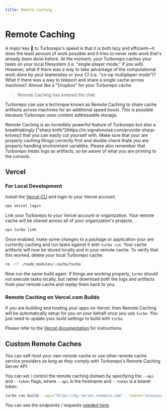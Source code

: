 ```yaml
---
title: Remote Caching
---
```



# Remote Caching

A major key 🔑 to Turborepo's speed is that it is both lazy and efficient—it does the least amount of work possible and it tries to never redo work that's already been done before.
At the moment, your Turborepo caches your tasks on your local filesystem (i.e. "single-player mode," if you will). However, what if there was a way to take advantage of the computational work done by your teammates or your CI (i.e. "co-op multiplayer mode")? What if there was a way to teleport and share a single cache across machines? Almost like a "Dropbox" for your Turborepo cache.

> Remote Caching has entered the chat.

Turborepo can use a technique known as Remote Caching to share cache artifacts across machines for an additional speed boost. This is possible because Turborepo uses content addressable storage.

<Callout type="error"> 
  Remote Caching is an incredibly powerful feature of Turborepo but also a breathtakingly ["sharp knife"](https://m.signalvnoise.com/provide-sharp-knives/) that you can easily cut yourself with. Make sure that your are properly caching things correctly first and double check thate you are properly handling environment variables. Please also remember that Turborepo treats logs as artifacts, so be aware of what you are printing to the console.
</Callout>

## Vercel

### For Local Development

Install the [Vercel CLI](https://vercel.com/cli) and login to your Vercel account.

```sh
npx vercel login
```

Link your Turborepo to your Vercel account or organization. Your remote cache will be shared across all of your organization's projects.

```sh
npx turbo link
```

Once enabled, make some changes to a package or application your are currently caching and run tasks against it with `turbo run`.
Your cache artifacts will now be stored locally and in your remote cache. To verify that this worked, delete your local Turborepo cache:

```sh
rm -rf ./node_modules/.cache/turbo
```

Now run the same build again. If things are working properly, `turbo` should not execute tasks locally, but rather download both the logs and artifacts from your remote cache and replay them back to you.

### Remote Caching on Vercel.com Builds

If you are building and hosting your apps on Vercel, then Remote Caching will be automatically setup for you on your behalf once you use `turbo`. You just need to update your build settings to build with `turbo`.

Please refer to the [Vercel documentation](https://vercel.com/docs/concepts/git/monorepos#turborepo) for instructions.

## Custom Remote Caches

You can self-host your own remote cache or use other remote cache service providers as long as they comply with Turborepo's Remote Caching Server API.

You can set / control the remote caching domain by specifying the `--api` and `--token` flags, where `--api` is the hostname and `--token` is a bearer token.

```sh
turbo run build --api="https://my-server.example.com" --token="xxxxxxxxxxxxxxxxx"
```

You can see the endpoints / requests [needed here](https://github.com/vercel/titan/blob/main/internal/client/client.go).
